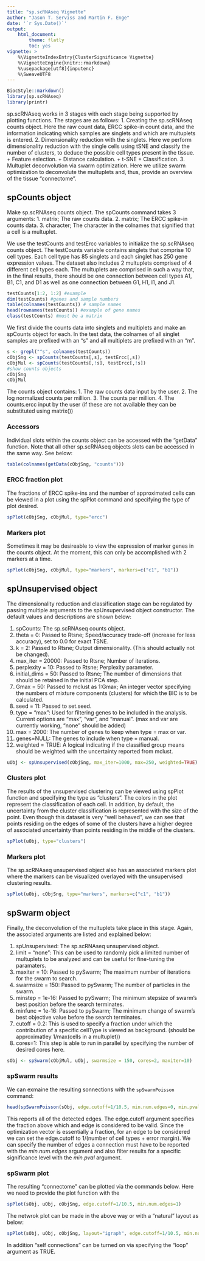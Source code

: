 ```yaml
---
title: "sp.scRNAseq Vignette"
author: "Jason T. Serviss and Martin F. Enge"
date: '`r Sys.Date()`'
output:
    html_document:
        theme: flatly
        toc: yes
vignette: >
    %\VignetteIndexEntry{ClusterSignificance Vignette} 
    %\VignetteEngine{knitr::rmarkdown} 
    %\usepackage[utf8]{inputenc}
    %\SweaveUTF8
---
```


<style>
    .col2 {
        columns: 2 200px;         /* number of columns and width in pixels*/
        -webkit-columns: 2 200px; /* chrome, safari */
        -moz-columns: 2 200px;    /* firefox */
    }
</style>

```r
BiocStyle::markdown()
library(sp.scRNAseq)
library(printr)
```

sp.scRNAseq works in 3 stages with each stage being supported by plotting functions. The stages are as follows:
1. Creating the sp.scRNAseq counts object. Here the raw count data, ERCC spike-in count data, and the information indicating which samples are singlets and which are multuplets is entered.
2. Dimensionality reduction with the singlets. Here we perform dimensionality reduction with the single cells using tSNE and classify the number of clusters, to deduce the possible cell types present in the tissue.
    + Feature eslection.
    + Distance calculation.
    + t-SNE
    + Classification.
3. Multuplet deconvolution via swarm optimization. Here we utilize swarm optimization to deconvolute the multuplets and, thus, provide an overview of the tissue "connectome".

## spCounts object

Make sp.scRNAseq counts object. The spCounts command takes 3 arguments:
1. matrix; The raw counts data.
2. matrix; The ERCC spike-in counts data.
3. character; The character in the colnames that signified that a cell is a multuplet.

We use the testCounts and testErcc variables to initialize the sp.scRNAseq counts object. The testCounts variable contains singlets that comprise 10 cell types. Each cell type has 85 singlets and each singlet has 250 gene expression values. The dataset also includes 2 multuplets comprised of 4 different cell types each. The multuplets are comprised in such a way that, in the final results, there should be one connection between cell types A1, B1, C1, and D1 as well as one connection between G1, H1, I1, and J1.

```r
testCounts[1:2, 1:2] #example
dim(testCounts) #genes and sample numbers
table(colnames(testCounts)) # sample names
head(rownames(testCounts)) #example of gene names
class(testCounts) #must be a matrix
```

We first divide the counts data into singlets and multiplets and make an spCounts object for each. In the test data, the colnames of all singlet samples are prefixed with an "s" and all multiplets are prefixed with an "m".
```r
s <- grepl("^s", colnames(testCounts))
cObjSng <- spCounts(testCounts[,s], testErcc[,s])
cObjMul <- spCounts(testCounts[,!s], testErcc[,!s])
#show counts objects
cObjSng
cObjMul
```

The counts object contains:
1. The raw counts data input by the user.
2. The log normalized counts per million.
3. The counts per million.
4. The counts.ercc input by the user (if these are not available they can be substituted using matrix())

### Accessors
Individual slots within the counts object can be accessed with the "getData" function. Note that all other sp.scRNAseq objects slots can be accessed in the same way. See below:
```r
table(colnames(getData(cObjSng, "counts")))
```

### ERCC fraction plot
The fractions of ERCC spike-ins and the number of approximated cells can be viewed in a plot using the spPlot command and specifying the type of plot desired.
```r
spPlot(cObjSng, cObjMul, type="ercc")
```

### Markers plot
Sometimes it may be desireable to view the expression of marker genes in the counts object. At the moment, this can only be accomplished with 2 markers at a time.
```r
spPlot(cObjSng, cObjMul, type="markers", markers=c("c1", "b1"))
```

## spUnsupervised object
The dimensionality reduction and classification stage can be regulated by passing multiple arguments to the spUnsupervised object constructor. The default values and descriptions are shown below:

1. spCounts: The sp.scRNAseq counts object.
2. theta = 0: Passed to Rtsne; Speed/accuracy trade-off (increase for less accuracy), set to 0.0 for exact TSNE.
3. k = 2: Passed to Rtsne; Output dimensionality. (This should actually not be changed).
4. max_iter = 20000: Passed to Rtsne; Number of iterations.
5. perplexity = 10: Passed to Rtsne; Perplexity parameter.
6. initial_dims = 50: Passed to Rtsne; The number of dimensions that should be retained in the initial PCA step.
7. Gmax = 50: Passed to mclust as 1:Gmax; An integer vector specifying the numbers of mixture components (clusters) for which the BIC is to be calculated.
8. seed = 11: Passed to set.seed.
9. type = "max": Used for filtering genes to be included in the analysis. Current options are "max", "var", and "manual". (max and var are currently working, "none" should be added)
10. max = 2000: The number of genes to keep when type = max or var. 
11. genes=NULL: The genes to include when type = manual.
12. weighted = TRUE: A logical indicating if the classified group means should be weighted with the uncertainty reported from mclust.

```r
uObj <- spUnsupervised(cObjSng, max_iter=1000, max=250, weighted=TRUE)
```

### Clusters plot
The results of the unsupervised clustering can be viewed using spPlot function and specifying the type as "clusters". The colors in the plot represent the classification of each cell. In addition, by default, the uncertainty from the cluster classification is represented with the size of the point. Even though this dataset is very "well behaved", we can see that points residing on the edges of some of the clusters have a higher degree of associated uncertainty than points residing in the middle of the clusters.

```r
spPlot(uObj, type="clusters")
```

### Markers plot
The sp.scRNAseq unsupervised object also has an associated markers plot where the markers can be visualized overlayed with the unsupervised clustering results.
```r
spPlot(uObj, cObjSng, type="markers", markers=c("c1", "b1"))
```

## spSwarm object
Finally, the deconvolution of the multuplets take place in this stage. Again, the associated arguments are listed and explained below:

1. spUnsupervised: The sp.scRNAseq unsupervised object.
2. limit = "none": This can be used to randomly pick a limited number of multuplets to be analyzed and can be useful for fine-tuning the paramaters.
3. maxiter = 10: Passed to pySwarm; The maximum number of iterations for the swarm to search.
4. swarmsize = 150: Passed to pySwarm; The number of particles in the swarm.
5. minstep = 1e-16: Passed to pySwarm; The minimum stepsize of swarm’s best position before the search terminates.
6. minfunc = 1e-16: Passed to pySwarm; The minimum change of swarm’s best objective value before the search terminates.
7. cutoff = 0.2: This is used to specify a fraction under which the contribution of a specific cellType is viewed as background. (should be approximatley 1/max(cells in a multuplet))
8. cores=1: This step is able to run in parallel by specifying the number of desired cores here.

```r
sObj <- spSwarm(cObjMul, uObj, swarmsize = 150, cores=2, maxiter=10)
```

### spSwarm results

We can exmaine the resulting sonnections with the `spSwarmPoisson` command:

```r
head(spSwarmPoisson(sObj, edge.cutoff=1/10.5, min.num.edges=0, min.pval=1))
```

This reports all of the detected edges. The edge.cutoff argument specifies the fraction above which and edge is considered to be valid. Since the optimization vector is essentially a fraction, for an edge to be considered we can set the edge.cutoff to 1/(number of cell types + error margin). We can specify the number of edges a connection must have to be reported with the *min.num.edges* argument and also filter results for a specific significance level with the *min.pval* argument.

### spSwarm plot
The resulting "connectome" can be plotted via the commands below. Here we need to provide the plot function with the 

```r
spPlot(sObj, uObj, cObjSng, edge.cutoff=1/10.5, min.num.edges=1)
```

The netwrok plot can be made in the above way or with a "natural" layout as below:

```r
spPlot(sObj, uObj, cObjSng, layout="igraph", edge.cutoff=1/10.5, min.num.edges=1)
```

In addition "self connections" can be turned on via specifying the "loop" argument as TRUE.
